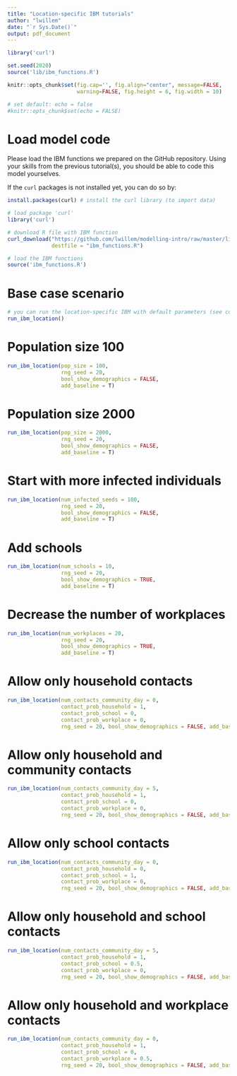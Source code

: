 ```yaml
---
title: "Location-specific IBM tutorials"
author: "lwillem"
date: "`r Sys.Date()`"
output: pdf_document
---
```



```r
library('curl')

set.seed(2020)
source('lib/ibm_functions.R')

knitr::opts_chunk$set(fig.cap='', fig.align="center", message=FALSE, 
                      warning=FALSE, fig.height = 6, fig.width = 10)

# set default: echo = false
#knitr::opts_chunk$set(echo = FALSE)


```
# Load model code

Please load the IBM functions we prepared on the GitHub repository. Using your skills from the previous tutorial(s), you should be able to code this model yourselves.

If the `curl` packages is not installed yet, you can do so by:
```r
install.packages(curl) # install the curl library (to import data)
```

```r
# load package 'curl'
library('curl')

# download R file with IBM function
curl_download("https://github.com/lwillem/modelling-intro/raw/master/lib/ibm_functions.R", 
              destfile = "ibm_functions.R")

# load the IBM functions
source('ibm_functions.R')
```

\clearpage
# Base case scenario

```r
# you can run the location-specific IBM with default parameters (see console)
run_ibm_location()

```

\clearpage
# Population size 100
```r
run_ibm_location(pop_size = 100,
                 rng_seed = 20,
                 bool_show_demographics = FALSE,
                 add_baseline = T)

```

\clearpage
# Population size 2000
```r
run_ibm_location(pop_size = 2000,
                 rng_seed = 20,
                 bool_show_demographics = FALSE,
                 add_baseline = T)

```

\clearpage
# Start with more infected individuals
```r
run_ibm_location(num_infected_seeds = 100,
                 rng_seed = 20,
                 bool_show_demographics = FALSE,
                 add_baseline = T)

```

\clearpage
# Add schools
```r
run_ibm_location(num_schools = 10,
                 rng_seed = 20,
                 bool_show_demographics = TRUE,
                 add_baseline = T)

```

\clearpage
# Decrease the number of workplaces
```r
run_ibm_location(num_workplaces = 20,
                 rng_seed = 20,
                 bool_show_demographics = TRUE,
                 add_baseline = T)

```

\clearpage
# Allow only household contacts
```r
run_ibm_location(num_contacts_community_day = 0,
                 contact_prob_household = 1,
                 contact_prob_school = 0,
                 contact_prob_workplace = 0,
                 rng_seed = 20, bool_show_demographics = FALSE, add_baseline = T)

```

\clearpage
# Allow only household and community contacts
```r
run_ibm_location(num_contacts_community_day = 5,
                 contact_prob_household = 1,
                 contact_prob_school = 0,
                 contact_prob_workplace = 0,
                 rng_seed = 20, bool_show_demographics = FALSE, add_baseline = T)

```

\clearpage
# Allow only school contacts
```r
run_ibm_location(num_contacts_community_day = 0,
                 contact_prob_household = 0,
                 contact_prob_school = 1,
                 contact_prob_workplace = 0,
                 rng_seed = 20, bool_show_demographics = FALSE, add_baseline = T)

```

\clearpage
# Allow only household and school contacts
```r
run_ibm_location(num_contacts_community_day = 5,
                 contact_prob_household = 1,
                 contact_prob_school = 0.5,
                 contact_prob_workplace = 0,
                 rng_seed = 20, bool_show_demographics = FALSE, add_baseline = T)

```

\clearpage
# Allow only household and workplace contacts
```r
run_ibm_location(num_contacts_community_day = 0,
                 contact_prob_household = 1,
                 contact_prob_school = 0,
                 contact_prob_workplace = 0.5,
                 rng_seed = 20, bool_show_demographics = FALSE, add_baseline = T)

```

